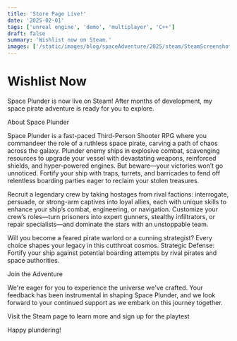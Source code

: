 ```yaml
---
title: 'Store Page Live!'
date: '2025-02-01'
tags: ['unreal engine', 'demo', 'multiplayer', 'C++']
draft: false
summary: 'Wishlist now on Steam.'
images: ['/static/images/blog/spaceAdventure/2025/steam/SteamScreenshot_01.webp']
---
```


# Wishlist Now

Space Plunder is now live on Steam! 
After months of development, my space pirate adventure is ready for you to explore.​

<SteamLink />


About Space Plunder

Space Plunder is a fast-paced Third-Person Shooter RPG where you commandeer the role of a ruthless space pirate, 
carving a path of chaos across the galaxy. Plunder enemy ships in explosive combat, 
scavenging resources to upgrade your vessel with devastating weapons, reinforced shields, 
and hyper-powered engines. But beware—your victories won’t go unnoticed. Fortify your ship with traps, 
turrets, and barricades to fend off relentless boarding parties eager to reclaim your stolen treasures.

Recruit a legendary crew by taking hostages from rival factions: interrogate, persuade, or strong-arm captives into loyal allies, 
each with unique skills to enhance your ship’s combat, engineering, or navigation. 
Customize your crew’s roles—turn prisoners into expert gunners, stealthy infiltrators, 
or repair specialists—and dominate the stars with an unstoppable team.

Will you become a feared pirate warlord or a cunning strategist? Every choice shapes your legacy in this cutthroat cosmos.
Strategic Defense: Fortify your ship against potential boarding attempts by rival pirates and space authorities.​

Join the Adventure

We're eager for you to experience the universe we've crafted. Your feedback has been instrumental in shaping Space Plunder, and we look forward to your continued support as we embark on this journey together.​

Visit the Steam page to learn more and sign up for the playtest

Happy plundering!​


